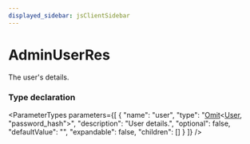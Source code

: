 ```yaml
---
displayed_sidebar: jsClientSidebar
---
```



# AdminUserRes

The user's details.

### Type declaration

<ParameterTypes parameters={[
  {
    "name": "user",
    "type": "[Omit](internal.Omit.mdx)&#60;[User](../classes/internal.User.mdx), \"password_hash\"&#62;",
    "description": "User details.",
    "optional": false,
    "defaultValue": "",
    "expandable": false,
    "children": []
  }
]} />
